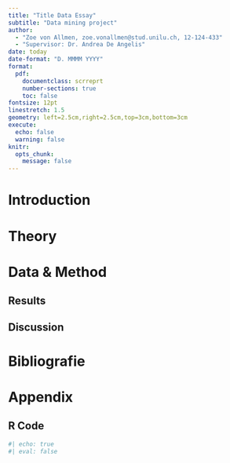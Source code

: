 ```yaml
---
title: "Title Data Essay"
subtitle: "Data mining project"
author: 
  - "Zoe von Allmen, zoe.vonallmen@stud.unilu.ch, 12-124-433"
  - "Supervisor: Dr. Andrea De Angelis"
date: today
date-format: "D. MMMM YYYY"
format: 
  pdf:
    documentclass: scrreprt
    number-sections: true
    toc: false
fontsize: 12pt
linestretch: 1.5
geometry: left=2.5cm,right=2.5cm,top=3cm,bottom=3cm
execute:
  echo: false
  warning: false
knitr:
  opts_chunk:
    message: false
---
```


# Introduction

# Theory

# Data & Method

## Results

## Discussion


# Bibliografie {.unnumbered}



# Appendix {.unnumbered}

## R Code

```r
#| echo: true
#| eval: false

```


